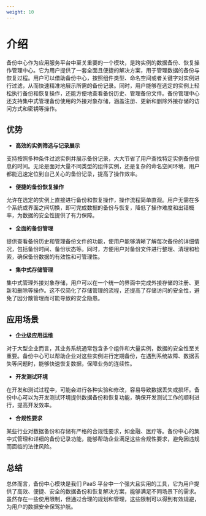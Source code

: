 ```yaml
---
weight: 10
---
```


# 介绍

备份中心作为应用服务平台中至关重要的一个模块，是跨实例的数据备份、恢复操作管理中心。它为用户提供了一套全面且便捷的解决方案，用于管理数据的备份与恢复过程。用户可以借助备份中心，按照组件类型、命名空间或者关键字对实例进行过滤，从而快速精准地展示所需的备份记录。同时，用户能够在选定的实例上轻松执行备份和恢复操作，还能方便地查看备份历史、管理备份文件。备份管理中心还支持集中式管理备份使用的外接对象存储，涵盖注册、更新和删除外接存储的访问方式和密钥等操作。


## 优势

- **高效的实例筛选与记录展示**

支持按照多种条件过滤实例并展示备份记录，大大节省了用户查找特定实例备份信息的时间。无论是面对大量不同类型的组件实例，还是复杂的命名空间环境，用户都能迅速定位到自己关心的备份记录，提高了操作效率。

- **便捷的备份恢复操作**

允许在选定的实例上直接进行备份和恢复操作，操作流程简单直观。用户无需在多个系统或界面之间切换，即可完成数据的备份与恢复，降低了操作难度和出错概率，为数据的安全性提供了有力保障。

- **全面的备份管理**

提供查看备份历史和管理备份文件的功能，使用户能够清晰了解每次备份的详细情况，包括备份时间、备份状态等。同时，方便用户对备份文件进行整理、清理和检索，确保备份数据的有效性和可管理性。

- **集中式存储管理**

集中式管理外接对象存储，用户可以在一个统一的界面中完成外接存储的注册、更新和删除等操作。这不仅简化了存储管理的流程，还提高了存储访问的安全性，避免了因分散管理而可能导致的安全隐患。


## 应用场景

- **企业级应用运维**

对于大型企业而言，其业务系统通常包含多个组件和大量实例，数据的安全性至关重要。备份中心可以帮助企业对这些实例进行定期备份，在遇到系统故障、数据丢失等问题时，能够快速恢复数据，保障业务的连续性。

- **开发测试环境**

在开发和测试过程中，可能会进行各种实验和修改，容易导致数据丢失或损坏。备份中心可以为开发测试环境提供数据备份和恢复功能，确保开发测试工作的顺利进行，提高开发效率。

- **合规性要求**

某些行业对数据备份和存储有严格的合规性要求，如金融、医疗等。备份中心的集中式管理和详细的备份记录功能，能够帮助企业满足这些合规性要求，避免因违规而面临的法律风险。

## 总结

总体而言，备份中心模块是我们 PaaS 平台中一个强大且实用的工具，它为用户提供了高效、便捷、安全的数据备份和恢复解决方案，能够满足不同场景下的需求。虽然存在一些使用限制，但通过合理的规划和管理，这些限制可以得到有效规避，为用户的数据安全保驾护航。
